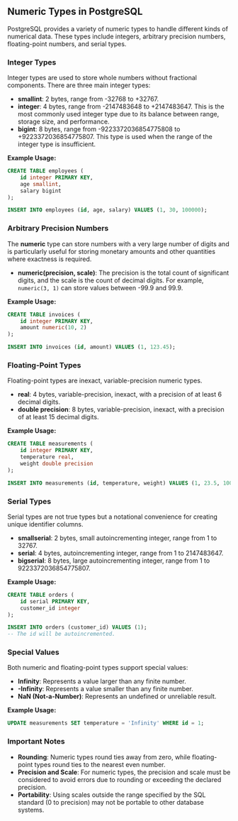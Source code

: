 ## Numeric Types in PostgreSQL

PostgreSQL provides a variety of numeric types to handle different kinds of numerical data. These types include integers, arbitrary precision numbers, floating-point numbers, and serial types.

### Integer Types

Integer types are used to store whole numbers without fractional components. There are three main integer types:

- **smallint**: 2 bytes, range from -32768 to +32767.
- **integer**: 4 bytes, range from -2147483648 to +2147483647. This is the most commonly used integer type due to its balance between range, storage size, and performance.
- **bigint**: 8 bytes, range from -9223372036854775808 to +9223372036854775807. This type is used when the range of the integer type is insufficient.

**Example Usage:**

```sql
CREATE TABLE employees (
    id integer PRIMARY KEY,
    age smallint,
    salary bigint
);

INSERT INTO employees (id, age, salary) VALUES (1, 30, 100000);
```

### Arbitrary Precision Numbers

The **numeric** type can store numbers with a very large number of digits and is particularly useful for storing monetary amounts and other quantities where exactness is required.

- **numeric(precision, scale)**: The precision is the total count of significant digits, and the scale is the count of decimal digits. For example, `numeric(3, 1)` can store values between -99.9 and 99.9.

**Example Usage:**

```sql
CREATE TABLE invoices (
    id integer PRIMARY KEY,
    amount numeric(10, 2)
);

INSERT INTO invoices (id, amount) VALUES (1, 123.45);
```

### Floating-Point Types

Floating-point types are inexact, variable-precision numeric types.

- **real**: 4 bytes, variable-precision, inexact, with a precision of at least 6 decimal digits.
- **double precision**: 8 bytes, variable-precision, inexact, with a precision of at least 15 decimal digits.

**Example Usage:**

```sql
CREATE TABLE measurements (
    id integer PRIMARY KEY,
    temperature real,
    weight double precision
);

INSERT INTO measurements (id, temperature, weight) VALUES (1, 23.5, 100.123456789);
```

### Serial Types

Serial types are not true types but a notational convenience for creating unique identifier columns.

- **smallserial**: 2 bytes, small autoincrementing integer, range from 1 to 32767.
- **serial**: 4 bytes, autoincrementing integer, range from 1 to 2147483647.
- **bigserial**: 8 bytes, large autoincrementing integer, range from 1 to 9223372036854775807.

**Example Usage:**

```sql
CREATE TABLE orders (
    id serial PRIMARY KEY,
    customer_id integer
);

INSERT INTO orders (customer_id) VALUES (1);
-- The id will be autoincremented.
```

### Special Values

Both numeric and floating-point types support special values:

- **Infinity**: Represents a value larger than any finite number.
- **-Infinity**: Represents a value smaller than any finite number.
- **NaN (Not-a-Number)**: Represents an undefined or unreliable result.

**Example Usage:**

```sql
UPDATE measurements SET temperature = 'Infinity' WHERE id = 1;
```

### Important Notes

- **Rounding**: Numeric types round ties away from zero, while floating-point types round ties to the nearest even number.
- **Precision and Scale**: For numeric types, the precision and scale must be considered to avoid errors due to rounding or exceeding the declared precision.
- **Portability**: Using scales outside the range specified by the SQL standard (0 to precision) may not be portable to other database systems.

